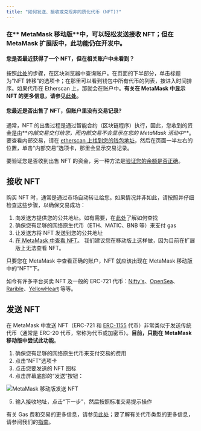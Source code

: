 ```yaml
---
title: "如何发送、接收或兑现非同质化代币 (NFT)?"
---
```


### 在** MetaMask 移动版**中，可以轻松发送接收 NFT；但在 MetaMask 扩展版中，此功能仍在开发中。

#### 您是否最近获得了一个 NFT，但在相关账户中未看到？

按照[此处](/managing-my-wallet/how-to-check-my-wallet-activity-on-the-blockchain-explorer)的步骤，在区块浏览器中查询账户。在页面的下半部分，单击标题为“NFT 转移”的选项卡；在那里可以看到钱包中所有代币的列表，按进入时间排序。如果代币在 Etherscan 上，那就会在账户中。**有关在 MetaMask 中显示 NFT 的更多信息，请参见[此处](/nfts/nft-tokens-in-your-metamask-wallet)。**

#### 您最近是否出售了 NFT，但账户里没有交易记录?

通常，NFT 的出售过程是通过智能合约（区块链程序）执行，因此，您收到的资金是由**_内部交易交付给您，而内部交易不会显示在您的 MetaMask 活动中_**。要查看内部交易，请在 [etherscan 上找到您的钱包地址](/managing-my-wallet/how-to-check-my-wallet-activity-on-the-blockchain-explorer)，然后在页面一半左右的位置，单击“内部交易”选项卡，那里会显示交易记录。

要验证您是否收到出售 NFT 的资金，另一种方法是[验证您的余额是否正确](/managing-my-tokens/how-to-externally-verify-that-your-balance-is-correct)。

## 接收 NFT

购买 NFT 时，通常是通过市场自动转让给您。如果情况并非如此，请按照并仔细检查这些步骤，以确保交易成功：

1. 向发送方提供您的公共地址。如有需要，在[此处](/managing-my-wallet/accounts-and-addresses/how-to-copy-your-metamask-account-public-address-)了解如何查找
2. 确保您有足够的网络原生代币（ETH、MATIC、BNB 等）来支付 gas
3. 让发送方将 NFT 发送到您的公共地址
4. [在 MetaMask 中查看 NFT](/nfts/nft-tokens-in-your-metamask-wallet)。 我们建议您在移动版上这样做，因为目前在扩展版上无法查看 NFT。

只要您在 MetaMask 中查看正确的账户，NFT 就应该出现在 MetaMask 移动版中的“NFT”下。

如今有许多平台买卖 NFT 及一般的 ERC-721 代币：[Nifty's](https://niftys.com/)、[OpenSea](https://opensea.io/)、[Rarible](https://rarible.com/)、[YellowHeart](https://yh.io/) 等等。

## 发送 NFT

在 MetaMask 中发送 NFT（ERC-721 和 [ERC-1155](/nfts/does-metamask-support-erc-1155) 代币）非常类似于发送传统代币（通常是 ERC-20 代币，常称为代币或加密币）。**目前，只能在 MetaMask 移动版中尝试此功能**。

1. 确保您有足够的网络原生代币来支付交易的费用
2. 点击“NFT”选项卡
3. 点击您要发送的 NFT 图标
4. 点击屏幕底部的“发送”按钮：

<div class="center-container">
  <div class="img-medium">
    <img
      src={
        require("../../../../../img/i18n/legacy/MetaMask_Mobile_Send_NFT.png")
          .default
      }
      alt="MetaMask 移动版发送 NFT"
    />
  </div>
</div>

5. 输入接收地址，点击“下一步”，然后按照标准交易提示操作

有关 Gas 费和交易的更多信息，请参见[此处](/transactions-and-gas/gas-fees/user-guide-gas)；要了解有关代币类型的更多信息，请参阅我们的[指南](/managing-my-tokens/user-guide-tokens)。
